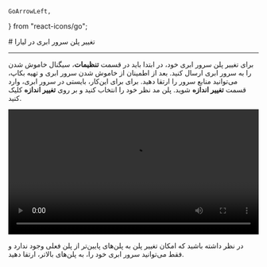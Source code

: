     GoArrowLeft,
} from "react-icons/go";


<Layout>
<Head>
<title>مستندات تغییر پلن در سرور ابری  - لیارا</title>

<meta property="og:title" content="مستندات خدمات رایانش ابری لیارا" />
<meta property="og:description" content="مستندات مربوط به تغییر پلن سرور مجازی VPS در لیارا"  />
<meta property="og:image" content="https://files.liara.ir/liara/logos/liara-poster.jpg" />
</Head>
# تغییر پلن سرور ابری در لیارا

<hr className="mb-2" />

برای تغییر پلن سرور ابری خود، در ابتدا باید در قسمت **تنظیمات**، سیگنال خاموش شدن را به سرور ابری ارسال کنید. بعد از اطمینان از خاموش شدن سرور ابری و تهیه بکاپ، می‌توانید منابع سرور را ارتقا دهید. برای برای این‌کار، بایستی در سرور ابری، وارد قسمت **تغییر اندازه** شوید. 
پلن مد نظر خود را انتخاب کنید و بر روی **تغییر اندازه** کلیک کنید.

<div className="h-2" />
<video
src="https://files.liara.ir/liara/vps/change-iaas-plan.mp4"
controls="controls"
className="block w-full"
width="100%"
></video>
<div className="h-2" />

<Alert variant='error'>
<p>
در نظر داشته باشید که امکان تغییر پلن به پلن‌های پایین‌تر از پلن فعلی وجود ندارد و فقط می‌توانید سرور ابری خود را، به پلن‌های بالاتر، ارتقا دهید.
</p>
</Alert>
</Layout>